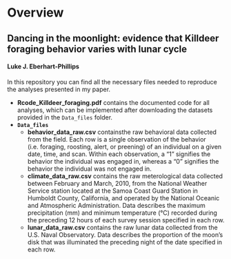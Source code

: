 # Overview
## Dancing in the moonlight: evidence that Killdeer foraging behavior varies with lunar cycle
#### Luke J. Eberhart-Phillips

In this repository you can find all the necessary files needed to reproduce the analyses presented in my paper.

* **Rcode_Killdeer_foraging.pdf** contains the documented code for all analyses, which can be implemented after downloading the datasets provided in the `Data_files` folder.
* **`Data_files`**
    + **behavior_data_raw.csv** containsthe raw behavioral data collected from the field. Each row is a single observation of the behavior (i.e. foraging, roosting, alert, or preening) of an individual on a given date, time, and scan. Within each observation, a "1" signifies the behavior the individual was engaged in, whereas a "0" signifies the behavior the individual was not engaged in.
    + **climate_data_raw.csv** contains the raw meterological data collected between February and March, 2010, from the National Weather Service station located at the Samoa Coast Guard Station in Humboldt County, California, and operated by the National Oceanic and Atmospheric Administration.  Data describes the maximum precipitation (mm) and minimum temperature (°C) recorded during the preceding 12 hours of each survey session specified in each row.
    + **lunar_data_raw.csv** contains the raw lunar data collected from the U.S. Naval Observatory.  Data describes the proportion of the moon's disk that was illuminated the preceding night of the date specified in each row.